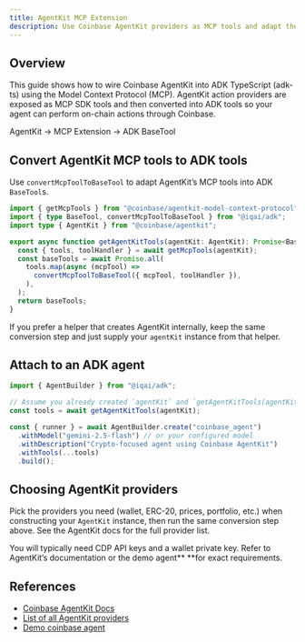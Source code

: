 ```yaml
---
title: AgentKit MCP Extension
description: Use Coinbase AgentKit providers as MCP tools and adapt them into ADK tools.
---
```



## Overview

This guide shows how to wire Coinbase AgentKit into ADK TypeScript (adk-ts) using the Model Context Protocol (MCP). AgentKit action providers are exposed as MCP SDK tools and then converted into ADK tools so your agent can perform on-chain actions through Coinbase.

<Callout type="info" title="Architecture">
AgentKit → MCP Extension → ADK BaseTool
</Callout>

## Convert AgentKit MCP tools to ADK tools

Use `convertMcpToolToBaseTool` to adapt AgentKit’s MCP tools into ADK `BaseTool`s.

```ts
import { getMcpTools } from "@coinbase/agentkit-model-context-protocol";
import { type BaseTool, convertMcpToolToBaseTool } from "@iqai/adk";
import type { AgentKit } from "@coinbase/agentkit";

export async function getAgentKitTools(agentKit: AgentKit): Promise<BaseTool[]> {
  const { tools, toolHandler } = await getMcpTools(agentKit);
  const baseTools = await Promise.all(
    tools.map(async (mcpTool) =>
      convertMcpToolToBaseTool({ mcpTool, toolHandler }),
    ),
  );
  return baseTools;
}
```

If you prefer a helper that creates AgentKit internally, keep the same conversion step and just supply your `agentKit` instance from that helper.

## Attach to an ADK agent

```ts
import { AgentBuilder } from "@iqai/adk";

// Assume you already created `agentKit` and `getAgentKitTools(agentKit)` from above
const tools = await getAgentKitTools(agentKit);

const { runner } = await AgentBuilder.create("coinbase_agent")
  .withModel("gemini-2.5-flash") // or your configured model
  .withDescription("Crypto-focused agent using Coinbase AgentKit")
  .withTools(...tools)
  .build();
```

## Choosing AgentKit providers

Pick the providers you need (wallet, ERC-20, prices, portfolio, etc.) when constructing your `AgentKit` instance, then run the same conversion step above. See the AgentKit docs for the full provider list.

<Callout type="info" title="Environment outline">
You will typically need CDP API keys and a wallet private key. Refer to AgentKit’s documentation or the demo agent** **for exact requirements.
</Callout>

## References

- [Coinbase AgentKit Docs](https://docs.cdp.coinbase.com/agent-kit)
- [List of all AgentKit providers](https://github.com/coinbase/agentkit/blob/main/typescript/agentkit/README.md#action-providers)
- [Demo coinbase agent](https://github.com/GPSxtreme/coinbase-agent)

